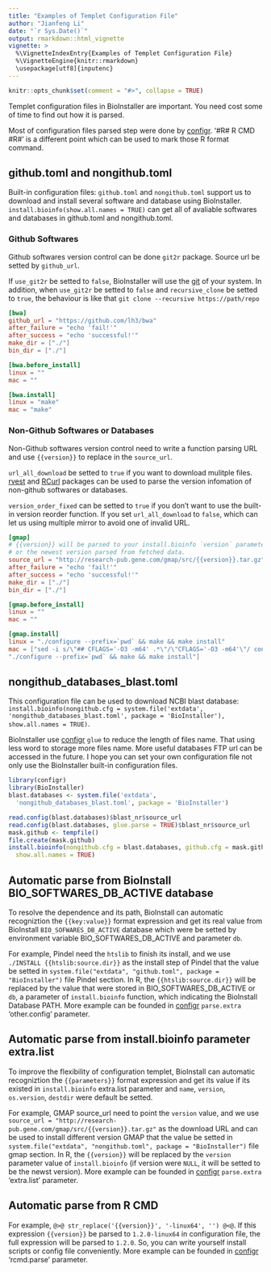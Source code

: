 ```yaml
---
title: "Examples of Templet Configuration File"
author: "Jianfeng Li"
date: "`r Sys.Date()`"
output: rmarkdown::html_vignette
vignette: >
  %\VignetteIndexEntry{Examples of Templet Configuration File}
  %\VignetteEngine{knitr::rmarkdown}
  \usepackage[utf8]{inputenc}
---
```


```r
knitr::opts_chunk$set(comment = "#>", collapse = TRUE)
```

Templet configuration files in BioInstaller are important. You need cost some of time to find out how it is parsed.

Most of configuration files parsed step were done by [configr](https://github.com/Miachol/configr). '#R# R CMD #R#' is a different point which can be used to mark those R format command. 

## github.toml and nongithub.toml

Built-in configuration files: `github.toml` and `nongithub.toml` support us to download and install several software and database using BioInstaller. `install.bioinfo(show.all.names = TRUE)` can get all of avaliable softwares and databases in github.toml and nongithub.toml.

### Github Softwares
Github softwares version control can be done `git2r` package. Source url be setted by `github_url`.

If `use_git2r` be setted to `false`, BioInstaller will use the [git](https://en.wikipedia.org/wiki/Git) of your system. In addition, when `use_git2r` be setted to `false` and `recursive_clone` be setted to `true`, the behaviour is like that `git clone --recursive https://path/repo`

```toml
[bwa]
github_url = "https://github.com/lh3/bwa"
after_failure = "echo 'fail!'"
after_success = "echo 'successful!'"
make_dir = ["./"]
bin_dir = ["./"]

[bwa.before_install]
linux = ""
mac = ""

[bwa.install]
linux = "make"
mac = "make"
```

### Non-Github Softwares or Databases

Non-Github softwares version control need to write a function parsing URL and use `{{version}}` to replace in the `source_url`.

`url_all_download` be setted to `true` if you want to download mulitple files. [rvest](https://cran.r-project.org/package=rvest) and [RCurl](https://cran.r-project.org/package=RCurl) packages can be used to parse the version infomation of non-github softwares or databases.

`version_order_fixed` can be setted to `true` if you don't want to use the built-in version reorder function. If you set `url_all_download` to `false`, which can let us using multiple mirror to avoid one of invalid URL.

```toml
[gmap]
# {{version}} will be parsed to your install.bioinfo `version` parameter
# or the newest version parsed from fetched data.
source_url = "http://research-pub.gene.com/gmap/src/{{version}}.tar.gz"
after_failure = "echo 'fail!'"
after_success = "echo 'successful!'"
make_dir = ["./"]
bin_dir = ["./"]

[gmap.before_install]
linux = ""
mac = ""

[gmap.install]
linux = "./configure --prefix=`pwd` && make && make install"
mac = ["sed -i s/\"## CFLAGS='-O3 -m64' .*\"/\"CFLAGS='-O3 -m64'\"/ config.site",
"./configure --prefix=`pwd` && make && make install"]
```

## nongithub_databases_blast.toml

This configuration file can be used to download NCBI blast database: `install.bioinfo(nongithub.cfg = system.file('extdata', 'nongithub_databases_blast.toml', package = 'BioInstaller'), show.all.names = TRUE)`.

BioInstaller use [configr](https://github.com/Miachol/configr) `glue` to reduce the length of files name. That using less word to storage more files name. More useful databases FTP url can be accessed in the future. I hope you can set your own configuration file not only use the BioInstaller built-in configuration files.

```r
library(configr)
library(BioInstaller)
blast.databases <- system.file('extdata', 
  'nongithub_databases_blast.toml', package = 'BioInstaller')

read.config(blast.databases)$blast_nr$source_url
read.config(blast.databases, glue.parse = TRUE)$blast_nr$source_url
mask.github <- tempfile()
file.create(mask.github)
install.bioinfo(nongithub.cfg = blast.databases, github.cfg = mask.github,
  show.all.names = TRUE)
```

## Automatic parse from BioInstall BIO_SOFTWARES_DB_ACTIVE database
To resolve the dependence and its path, BioInstall can automatic recogniztion the `{{key:value}}` format expression and get its real value from BioInstall `BIO_SOFWARES_DB_ACTIVE` database which were be setted by environment variable BIO_SOFTWARES_DB_ACTIVE and parameter `db`.

For example, Pindel need the `htslib` to finish its install, and we use `./INSTALL {{htslib:source.dir}}` as the install step of Pindel that the value be setted in `system.file("extdata", "github.toml", package = "BioInstaller")` file Pindel section. In R, the `{{htslib:source.dir}}` will be replaced by the value that were stored in BIO_SOFTWARES_DB_ACTIVE or `db`, a parameter of `install.bioinfo` function, which indicating the BioInstall Database PATH. More example can be founded in [configr](https://github.com/Miachol/configr) `parse.extra` 'other.config' parameter.

## Automatic parse from install.bioinfo parameter extra.list
To improve the flexibility of configuration templet, BioInstall can automatic recogniztion the `{{parameters}}` format expression and get its value if its existed in `install.bioinfo` extra.list parameter and `name`, `version`, `os.version`, `destdir` were default be setted.

For example, GMAP source_url need to point the `version` value, and we use `source_url = "http://research-pub.gene.com/gmap/src/{{version}}.tar.gz"` as the download URL and can be used to install different version GMAP that the value be setted in `system.file("extdata", "nongithub.toml", package = "BioInstaller")` file gmap section. In R, the `{{version}}` will be replaced by the `version` parameter value of `install.bioinfo` (if version were `NULL`, it will be setted to be the newst version). More example can be founded in [configr](https://github.com/Miachol/configr) `parse.extra` 'extra.list' parameter.

## Automatic parse from R CMD
For example, `@>@ str_replace('{{version}}', '-linux64', '') @<@`. If this expression `{{version}}` be parsed to `1.2.0-linux64` in configuration file, the full expression will be parsed to `1.2.0`. So, you can write yourself install scripts or config file conveniently. More example can be founded in [configr](https://github.com/Miachol/configr) 'rcmd.parse' parameter.

